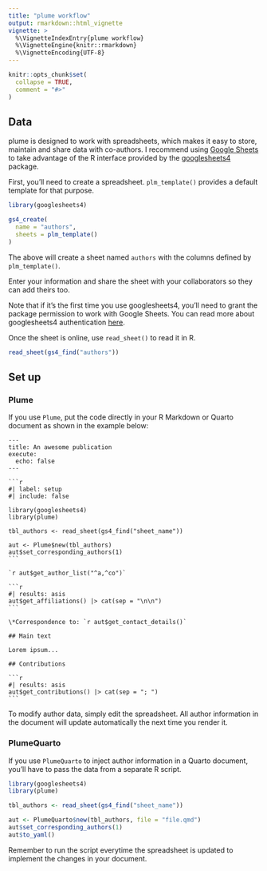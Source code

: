 ```yaml
---
title: "plume workflow"
output: rmarkdown::html_vignette
vignette: >
  %\VignetteIndexEntry{plume workflow}
  %\VignetteEngine{knitr::rmarkdown}
  %\VignetteEncoding{UTF-8}
---
```


```r
knitr::opts_chunk$set(
  collapse = TRUE,
  comment = "#>"
)
```

## Data

plume is designed to work with spreadsheets, which makes it easy to store, maintain and share data with co-authors. I recommend using [Google Sheets](https://docs.google.com/spreadsheets/) to take advantage of the R interface provided by the [googlesheets4](https://googlesheets4.tidyverse.org) package.

First, you'll need to create a spreadsheet. `plm_template()` provides a default template for that purpose.

```r
library(googlesheets4)

gs4_create(
  name = "authors",
  sheets = plm_template()
)
```

The above will create a sheet named `authors` with the columns defined by `plm_template()`.

Enter your information and share the sheet with your collaborators so they can add theirs too.

Note that if it's the first time you use googlesheets4, you'll need to grant the package permission to work with Google Sheets. You can read more about googlesheets4 authentication [here](https://googlesheets4.tidyverse.org/reference/gs4_auth.html).

Once the sheet is online, use `read_sheet()` to read it in R.

```r
read_sheet(gs4_find("authors"))
```

## Set up

### Plume

If you use `Plume`, put the code directly in your R Markdown or Quarto document as shown in the example below:

````verbatim
---
title: An awesome publication
execute:
  echo: false
---

```r
#| label: setup
#| include: false

library(googlesheets4)
library(plume)

tbl_authors <- read_sheet(gs4_find("sheet_name"))

aut <- Plume$new(tbl_authors)
aut$set_corresponding_authors(1)
```

`r aut$get_author_list("^a,^co")`

```r
#| results: asis
aut$get_affiliations() |> cat(sep = "\n\n")
```

\*Correspondence to: `r aut$get_contact_details()`

## Main text

Lorem ipsum...

## Contributions

```r
#| results: asis
aut$get_contributions() |> cat(sep = "; ")
```
````

To modify author data, simply edit the spreadsheet. All author information in the document will update automatically the next time you render it.

### PlumeQuarto

If you use `PlumeQuarto` to inject author information in a Quarto document, you'll have to pass the data from a separate R script.

```r
library(googlesheets4)
library(plume)

tbl_authors <- read_sheet(gs4_find("sheet_name"))

aut <- PlumeQuarto$new(tbl_authors, file = "file.qmd")
aut$set_corresponding_authors(1)
aut$to_yaml()
```

Remember to run the script everytime the spreadsheet is updated to implement the changes in your document.
